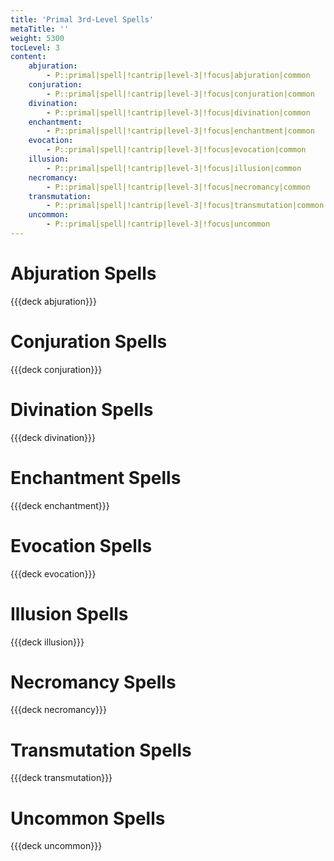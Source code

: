 ```yaml
---
title: 'Primal 3rd-Level Spells'
metaTitle: ''
weight: 5300
tocLevel: 3
content:
    abjuration:
        - P::primal|spell|!cantrip|level-3|!focus|abjuration|common
    conjuration:
        - P::primal|spell|!cantrip|level-3|!focus|conjuration|common
    divination:
        - P::primal|spell|!cantrip|level-3|!focus|divination|common
    enchantment:
        - P::primal|spell|!cantrip|level-3|!focus|enchantment|common
    evocation:
        - P::primal|spell|!cantrip|level-3|!focus|evocation|common
    illusion:
        - P::primal|spell|!cantrip|level-3|!focus|illusion|common
    necromancy:
        - P::primal|spell|!cantrip|level-3|!focus|necromancy|common
    transmutation:
        - P::primal|spell|!cantrip|level-3|!focus|transmutation|common
    uncommon:
        - P::primal|spell|!cantrip|level-3|!focus|uncommon
---
```


# Abjuration Spells

{{{deck abjuration}}}

# Conjuration Spells

{{{deck conjuration}}}

# Divination Spells

{{{deck divination}}}

# Enchantment Spells

{{{deck enchantment}}}

# Evocation Spells

{{{deck evocation}}}

# Illusion Spells

{{{deck illusion}}}

# Necromancy Spells

{{{deck necromancy}}}

# Transmutation Spells

{{{deck transmutation}}}

# Uncommon Spells

{{{deck uncommon}}}
